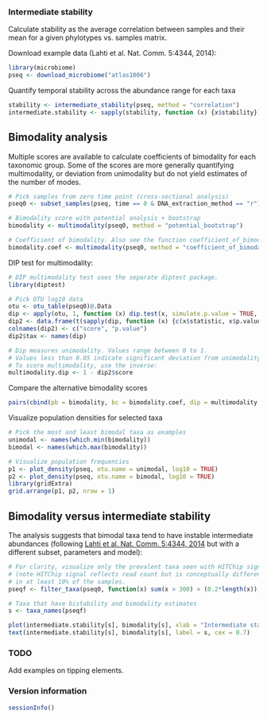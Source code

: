 
### Intermediate stability 

Calculate stability as the average correlation between samples and their
mean for a given phylotypes vs. samples matrix.

Download example data (Lahti et al. Nat. Comm. 5:4344, 2014):

```r
library(microbiome)
pseq <- download_microbiome("atlas1006")
```

Quantify temporal stability across the abundance range for each taxa

```r
stability <- intermediate_stability(pseq, method = "correlation")
intermediate.stability <- sapply(stability, function (x) {x$stability})
```


## Bimodality analysis

Multiple scores are available to calculate coefficients of bimodality
for each taxonomic group. Some of the scores are more generally
quantifying multimodality, or deviation from unimodality but do not
yield estimates of the number of modes. 

```r
# Pick samples from zero time point (cross-sectional analysis)
pseq0 <- subset_samples(pseq, time == 0 & DNA_extraction_method == "r")

# Bimodality score with potential analysis + bootstrap 
bimodality <- multimodality(pseq0, method = "potential_bootstrap")

# Coefficient of bimodality. Also see the function coefficient_of_bimodality
bimodality.coef <- multimodality(pseq0, method = "coefficient_of_bimodality")
```

DIP test for multimodality:

```r
# DIP multimodality test uses the separate diptest package.
library(diptest)

# Pick OTU log10 data
otu <- otu_table(pseq0)@.Data
dip <- apply(otu, 1, function (x) dip.test(x, simulate.p.value = TRUE, B = 1000))
dip2 <- data.frame(t(sapply(dip, function (x) {c(x$statistic, x$p.value)})))
colnames(dip2) <- c("score", "p.value")
dip2$tax <- names(dip)

# Dip measures unimodality. Values range between 0 to 1. 
# Values less than 0.05 indicate significant deviation from unimodality. 
# To score multimodality, use the inverse:
multimodality.dip <- 1 - dip2$score
```


Compare the alternative bimodality scores

```r
pairs(cbind(pb = bimodality, bc = bimodality.coef, dip = multimodality.dip))
```


Visualize population densities for selected taxa

```r
# Pick the most and least bimodal taxa as examples
unimodal <- names(which.min(bimodality))
bimodal <- names(which.max(bimodality))

# Visualize population frequencies
p1 <- plot_density(pseq, otu.name = unimodal, log10 = TRUE) 
p2 <- plot_density(pseq, otu.name = bimodal, log10 = TRUE) 
library(gridExtra)
grid.arrange(p1, p2, nrow = 1)
```


## Bimodality versus intermediate stability

The analysis suggests that bimodal taxa tend to have instable intermediate abundances (following [Lahti et al. Nat. Comm. 5:4344, 2014](http://www.nature.com/ncomms/2014/140708/ncomms5344/full/ncomms5344.html) but with a different subset, parameters and model):

```r
# For clarity, visualize only the prevalent taxa seen with HITChip signal >250
# (note HITChip signal reflects read count but is conceptually different) 
# in at least 10% of the samples. 
pseqf <- filter_taxa(pseq0, function(x) sum(x > 300) > (0.2*length(x)), TRUE)

# Taxa that have bistability and bimodality estimates
s <- taxa_names(pseqf)

plot(intermediate.stability[s], bimodality[s], xlab = "Intermediate stability", ylab = "Bimodality", type = "n")
text(intermediate.stability[s], bimodality[s], label = s, cex = 0.7)
```


### TODO

Add examples on tipping elements.


### Version information

```r
sessionInfo()
```

